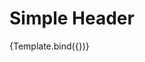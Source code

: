 

<Meta title="Patterns/Navigation/Simple Header" component={SimpleHeader} />


# Simple Header

<Canvas>
  <Story
    name="Simple Header"
    args={{
      title: 'Nachricht an den Verkäufer',
      url: 'https://www.autoscout24.ch/de',
    }}
  >
    {Template.bind({})}
  </Story>
</Canvas>

<ArgsTable story="Simple Header" />
